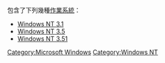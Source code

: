 '''{{Lang|en|Windows NT 3.x}}''' 包含了下列幾種[[作業系統|作業系統]]：
* [[Windows_NT_3.1|Windows NT 3.1]]
* [[Windows_NT_3.5|Windows NT 3.5]]
* [[Windows_NT_3.51|Windows NT 3.51]]

{{Disambiguation|Cat=字母数字组合消歧义}}

[[Category:Microsoft_Windows|Category:Microsoft Windows]]
[[Category:Windows_NT|Category:Windows NT]]